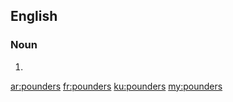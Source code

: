 ==English==

===Noun===
{{head|en|plural}}

# {{plural of|pounder|lang=en|nocat=1}}

[[ar:pounders]]
[[fr:pounders]]
[[ku:pounders]]
[[my:pounders]]